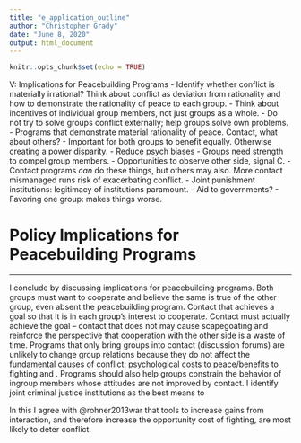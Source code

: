 ```yaml
---
title: "e_application_outline"
author: "Christopher Grady"
date: "June 8, 2020"
output: html_document
---
```


```r
knitr::opts_chunk$set(echo = TRUE)
```

V: Implications for Peacebuilding Programs
-	Identify whether conflict is materially irrational?  Think about conflict as deviation from rationality and how to demonstrate the rationality of peace to each group.
- Think about incentives of individual group members, not just groups as a whole.
-	Do not try to solve groups conflict externally; help groups solve own problems.
-	Programs that demonstrate material rationality of peace.  Contact, what about others?
-	Important for both groups to benefit equally.  Otherwise creating a power disparity.
-	Reduce psych biases
-	Groups need strength to compel group members.
-	Opportunities to observe other side, signal C.
-	Contact programs _can_ do these things, but others may also.  More contact mismanaged runs risk of exacerbating conflict.
-	Joint punishment institutions: legitimacy of institutions paramount.
-	Aid to governments?
-	Favoring one group: makes things worse.



# Policy Implications for Peacebuilding Programs




























************

<!--11 - Implications for peacebuilding programs. -->
I conclude by discussing implications for peacebuilding programs.  Both groups must want to cooperate and believe the same is true of the other group, even absent the peacebuilding program.  Contact that achieves a goal so that it is in each group's interest to cooperate.  Contact must actually achieve the goal -- contact that does not may cause scapegoating and reinforce the perspective that cooperation with the other side is a waste of time.   Programs that only bring groups into contact (discussion forums) are unlikely to change group relations because they do not affect the fundamental causes of conflict: psychological costs to peace/benefits to fighting and .  Programs should also help groups constrain the behavior of ingroup members whose attitudes are not improved by contact.  I identify joint criminal justice institutions as the best means to 


In this I agree with @rohner2013war that tools to increase gains from interaction, and therefore increase the opportunity cost of fighting, are most likely to deter conflict.